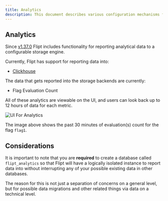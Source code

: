 ```yaml
---
title: Analytics
description: This document describes various configuration mechanisms for controlling analytics for Flipt.
---
```


## Analytics

Since [v1.37.0](https://github.com/flipt-io/flipt/releases/tag/v1.37.0) Flipt includes functionality for reporting analytical data to a configurable storage engine.

Currently, Flipt has support for reporting data into:

- [Clickhouse](https://clickhouse.com/)

The data that gets reported into the storage backends are currently:

- Flag Evaluation Count

All of these analytics are viewable on the UI, and users can look back up to 12 hours of data for each metric.

![UI For Analytics](/images/configuration/analytics_quick_view.png)

The image above shows the past 30 minutes of evaluation(s) count for the flag `flag1`.

## Considerations

It is important to note that you are **required** to create a database called `flipt_analytics` so that Flipt will have a logically isolated instance to report data into without interrupting any of your possible existing data in other databases.

The reason for this is not just a separation of concerns on a general level, but for possible data migrations and other related things via data on a technical level.

